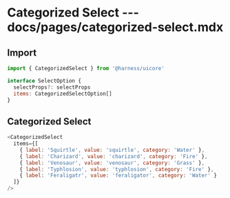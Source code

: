 # Categorized Select --- docs/pages/categorized-select.mdx

## Import

```js
import { CategorizedSelect } from '@harness/uicore'
```

```js
interface SelectOption {
  selectProps?: selectProps
  items: CategorizedSelectOption[]
}

```

## Categorized Select

```js live=true
<CategorizedSelect
  items={[
    { label: 'Squirtle', value: 'squirtle', category: 'Water' },
    { label: 'Charizard', value: 'charizard', category: 'Fire' },
    { label: 'Venosaur', value: 'venosaur', category: 'Grass' },
    { label: 'Typhlosion', value: 'typhlosion', category: 'Fire' },
    { label: 'Feraligatr', value: 'feraligator', category: 'Water' }
  ]}
/>
```
